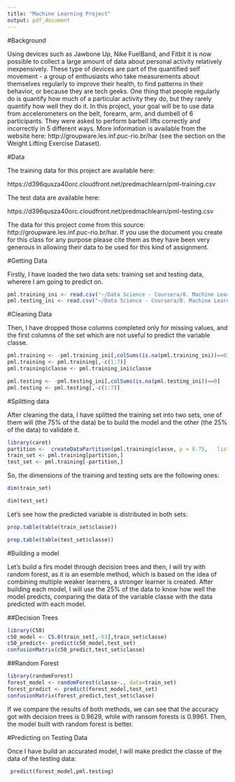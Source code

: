 ---
title: "Machine Learning Project"
output: pdf_document
---

#Background

Using devices such as Jawbone Up, Nike FuelBand, and Fitbit it is now possible to collect a large amount of data about personal activity relatively inexpensively. These type of devices are part of the quantified self movement - a group of enthusiasts who take measurements about themselves regularly to improve their health, to find patterns in their behavior, or because they are tech geeks. One thing that people regularly do is quantify how much of a particular activity they do, but they rarely quantify how well they do it. In this project, your goal will be to use data from accelerometers on the belt, forearm, arm, and dumbell of 6 participants. They were asked to perform barbell lifts correctly and incorrectly in 5 different ways. More information is available from the website here: http://groupware.les.inf.puc-rio.br/har (see the section on the Weight Lifting Exercise Dataset).

#Data

The training data for this project are available here:

https://d396qusza40orc.cloudfront.net/predmachlearn/pml-training.csv

The test data are available here:

https://d396qusza40orc.cloudfront.net/predmachlearn/pml-testing.csv

The data for this project come from this source: http://groupware.les.inf.puc-rio.br/har. If you use the document you create for this class for any purpose please cite them as they have been very generous in allowing their data to be used for this kind of assignment.

#Getting Data

Firstly, I have loaded the two data sets: training set and testing data, wherere I am going to predict on.

```{r}
pml.training_ini <- read.csv("~/Data Science - Coursera/8. Machine Learning/Week 4/pml-training.csv",na.strings=c("NA","#DIV/0!", ""))
pml.testing_ini <- read.csv("~/Data Science - Coursera/8. Machine Learning/Week 4/pml-testing.csv",na.strings=c("NA","#DIV/0!", ""))
```

#Cleaning Data

Then, I have dropped those columns completed only for missing values, and the first columns of the set which are not 
useful to predict the variable classe.

```{r}
pml.training <- -pml.training_ini[,colSums(is.na(pml.training_ini))==0]
pml.training <- pml.training[,-c(1:7)]
pml.training$classe <- pml.training_ini$classe

pml.testing <- -pml.testing_ini[,colSums(is.na(pml.testing_ini))==0]
pml.testing <- pml.testing[,-c(1:7)]
```

#Splitting data

After cleaning the data, I have splitted the training set into two sets, one of them will (the 75% of the data) be to build the model and the other (the 25% of the data) to validate it. 

```{r}
library(caret)
partition <-  createDataPartition(pml.training$classe, p = 0.75,   list = FALSE) 
train_set <- pml.training[partition,]
test_set <- pml.training[-partition,]
```

So, the dimensions of the training and testing sets are the following ones:

```{r}
dim(train_set)
```
```{r}
dim(test_set)
```

Let's see how the predicted variable is distributed in both sets:

```{r}
prop.table(table(train_set$classe))
```

```{r}
prop.table(table(test_set$classe))
```

#Building a model

Let's build a firs model through decision trees and then, I will try with random forest, as it is an esemble method, which
is based on the idea of combining multiple weaker learners, a stronger learner is created. After building each model, 
I will use the 25% of the data to know how well the model predicts, comparing the data of the variable classe with the 
data predicted with each model. 

##Decision Trees

```{r}
library(C50)
c50_model <- C5.0(train_set[,-53],train_set$classe)
c50_predict<- predict(c50_model,test_set)
confusionMatrix(c50_predict,test_set$classe)
```

##Random Forest

```{r}
library(randomForest)
forest_model <- randomForest(classe~., data=train_set)
forest_predict <- predict(forest_model,test_set)
confusionMatrix(forest_predict,test_set$classe)
```


If we compare the results of both methods, we can see that the accuracy got with decision trees is 0.9629, while with 
ransom forests is 0.9961. Then, the model built with random forest is better.

#Predicting on Testing Data

Once I have build an accurated model, I will make predict the classe of the data of the testing data:

```{r}
 predict(forest_model,pml.testing)
```






